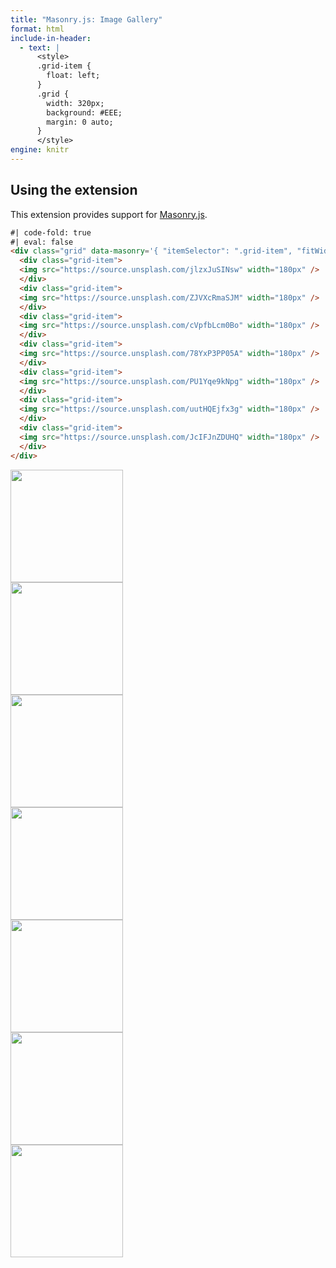 ```yaml
---
title: "Masonry.js: Image Gallery"
format: html
include-in-header:
  - text: |
      <style>
      .grid-item {
        float: left;
      }
      .grid {
        width: 320px;
        background: #EEE;
        margin: 0 auto;
      }
      </style>
engine: knitr
---
```


## Using the extension

This extension provides support for [Masonry.js](https://masonry.desandro.com/).

```markdown
#| code-fold: true
#| eval: false
<div class="grid" data-masonry='{ "itemSelector": ".grid-item", "fitWidth": true, "resize": true }'>
  <div class="grid-item">
  <img src="https://source.unsplash.com/jlzxJuSINsw" width="180px" />
  </div>
  <div class="grid-item">
  <img src="https://source.unsplash.com/ZJVXcRmaSJM" width="180px" />
  </div>
  <div class="grid-item">
  <img src="https://source.unsplash.com/cVpfbLcm0Bo" width="180px" />
  </div>
  <div class="grid-item">
  <img src="https://source.unsplash.com/78YxP3PP05A" width="180px" />
  </div>
  <div class="grid-item">
  <img src="https://source.unsplash.com/PU1Yqe9kNpg" width="180px" />
  </div>
  <div class="grid-item">
  <img src="https://source.unsplash.com/uutHQEjfx3g" width="180px" />
  </div>
  <div class="grid-item">
  <img src="https://source.unsplash.com/JcIFJnZDUHQ" width="180px" />
  </div>
</div>
```

```{=html}
<div class="grid" data-masonry='{ "itemSelector": ".grid-item", "fitWidth": true, "resize": true }'>
  <div class="grid-item">
  <img src="https://source.unsplash.com/jlzxJuSINsw" width="180px" />
  </div>
  <div class="grid-item">
  <img src="https://source.unsplash.com/ZJVXcRmaSJM" width="180px" />
  </div>
  <div class="grid-item">
  <img src="https://source.unsplash.com/cVpfbLcm0Bo" width="180px" />
  </div>
  <div class="grid-item">
  <img src="https://source.unsplash.com/78YxP3PP05A" width="180px" />
  </div>
  <div class="grid-item">
  <img src="https://source.unsplash.com/PU1Yqe9kNpg" width="180px" />
  </div>
  <div class="grid-item">
  <img src="https://source.unsplash.com/uutHQEjfx3g" width="180px" />
  </div>
  <div class="grid-item">
  <img src="https://source.unsplash.com/JcIFJnZDUHQ" width="180px" />
  </div>
</div>
```
